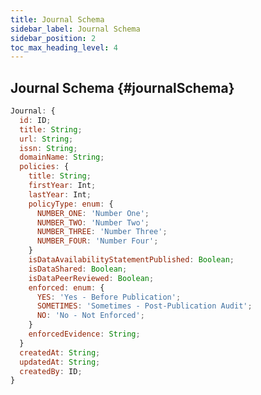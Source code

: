 ```yaml
---
title: Journal Schema
sidebar_label: Journal Schema
sidebar_position: 2
toc_max_heading_level: 4
---
```


## Journal Schema {#journalSchema}

```javascript
Journal: {
  id: ID;
  title: String;
  url: String;
  issn: String;
  domainName: String;
  policies: {
    title: String;
    firstYear: Int;
    lastYear: Int;
    policyType: enum: {
      NUMBER_ONE: 'Number One';
      NUMBER_TWO: 'Number Two';
      NUMBER_THREE: 'Number Three';
      NUMBER_FOUR: 'Number Four';
    }
    isDataAvailabilityStatementPublished: Boolean;
    isDataShared: Boolean;
    isDataPeerReviewed: Boolean;
    enforced: enum: {
      YES: 'Yes - Before Publication';
      SOMETIMES: 'Sometimes - Post-Publication Audit';
      NO: 'No - Not Enforced';
    }
    enforcedEvidence: String;
  }
  createdAt: String;
  updatedAt: String;
  createdBy: ID;
}
```
